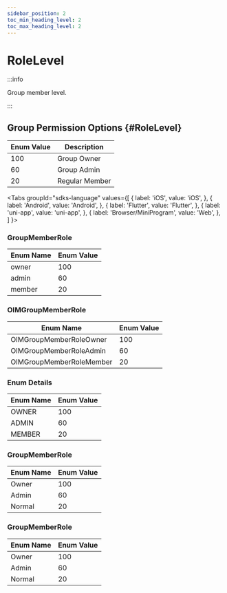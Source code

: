 ```yaml
---
sidebar_position: 2
toc_min_heading_level: 2
toc_max_heading_level: 2
---
```


# RoleLevel

:::info

Group member level.

:::

## Group Permission Options {#RoleLevel}

| Enum Value | Description    |
| ---------- | -------------- |
| 100        | Group Owner    |
| 60         | Group Admin    |
| 20         | Regular Member |

<Tabs
groupId="sdks-language"
values={[
{ label: 'iOS', value: 'iOS', },
{ label: 'Android', value: 'Android', },
{ label: 'Flutter', value: 'Flutter', },
{ label: 'uni-app', value: 'uni-app', },
{ label: 'Browser/MiniProgram', value: 'Web', },
]
}>

<TabItem value="Flutter">

### GroupMemberRole

| Enum Name | Enum Value |
| --------- | ---------- |
| owner     | 100        |
| admin     | 60         |
| member    | 20         |

</TabItem>

<TabItem value="iOS">

### OIMGroupMemberRole

| Enum Name                  | Enum Value |
| -------------------------- | ---------- |
| OIMGroupMemberRoleOwner    | 100        |
| OIMGroupMemberRoleAdmin    | 60         |
| OIMGroupMemberRoleMember   | 20         |

</TabItem>

<TabItem value="Android">

### Enum Details

| Enum Name | Enum Value |
| --------- | ---------- |
| OWNER     | 100        |
| ADMIN     | 60         |
| MEMBER    | 20         |

</TabItem>

<TabItem value="Web">

### GroupMemberRole

| Enum Name | Enum Value |
| --------- | ---------- |
| Owner     | 100        |
| Admin     | 60         |
| Normal    | 20         |

</TabItem>

<TabItem value="uni-app">

### GroupMemberRole

| Enum Name | Enum Value |
| --------- | ---------- |
| Owner     | 100        |
| Admin     | 60         |
| Normal    | 20         |

</TabItem>

</Tabs>